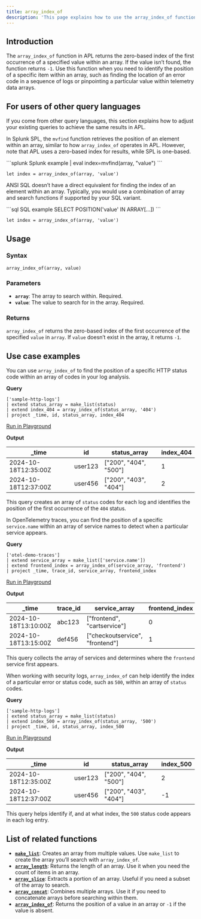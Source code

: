 ```yaml
---
title: array_index_of
description: 'This page explains how to use the array_index_of function in APL.'
---
```


## Introduction

The `array_index_of` function in APL returns the zero-based index of the first occurrence of a specified value within an array. If the value isn’t found, the function returns `-1`. Use this function when you need to identify the position of a specific item within an array, such as finding the location of an error code in a sequence of logs or pinpointing a particular value within telemetry data arrays.

## For users of other query languages

If you come from other query languages, this section explains how to adjust your existing queries to achieve the same results in APL.

<AccordionGroup>
<Accordion title="Splunk SPL users">

In Splunk SPL, the `mvfind` function retrieves the position of an element within an array, similar to how `array_index_of` operates in APL. However, note that APL uses a zero-based index for results, while SPL is one-based.

<CodeGroup>
```splunk Splunk example
| eval index=mvfind(array, "value")
```

```kusto APL equivalent
let index = array_index_of(array, 'value')
```
</CodeGroup>

</Accordion>
<Accordion title="ANSI SQL users">

ANSI SQL doesn’t have a direct equivalent for finding the index of an element within an array. Typically, you would use a combination of array and search functions if supported by your SQL variant.

<CodeGroup>
```sql SQL example
SELECT POSITION('value' IN ARRAY[...])
```

```kusto APL equivalent
let index = array_index_of(array, 'value')
```
</CodeGroup>

</Accordion>
</AccordionGroup>

## Usage

### Syntax

```kusto
array_index_of(array, value)
```

### Parameters

- **`array`**: The array to search within. Required.
- **`value`**: The value to search for in the array. Required.

### Returns

`array_index_of` returns the zero-based index of the first occurrence of the specified `value` in `array`. If `value` doesn’t exist in the array, it returns `-1`.

## Use case examples

<Tabs>
<Tab title="Log analysis">

You can use `array_index_of` to find the position of a specific HTTP status code within an array of codes in your log analysis.

**Query**

```kusto
['sample-http-logs']
| extend status_array = make_list(status)
| extend index_404 = array_index_of(status_array, '404')
| project _time, id, status_array, index_404
```

[Run in Playground](https://play.axiom.co/axiom-play-qf1k/explorer?initForm=%7B%22apl%22%3A%22%5B'sample-http-logs'%5D%20%7C%20extend%20status_array%20%3D%20make_list(status)%20%7C%20extend%20index_404%20%3D%20array_index_of(status_array%2C%20'404')%20%7C%20project%20_time%2C%20id%2C%20status_array%2C%20index_404%22%7D)

**Output**

| _time                | id       | status_array          | index_404 |
|----------------------|----------|------------------------|-----------|
| 2024-10-18T12:35:00Z | user123  | ["200", "404", "500"] | 1         |
| 2024-10-18T12:37:00Z | user456  | ["200", "403", "404"] | 2         |

This query creates an array of `status` codes for each log and identifies the position of the first occurrence of the `404` status.

</Tab>
<Tab title="OpenTelemetry traces">

In OpenTelemetry traces, you can find the position of a specific `service.name` within an array of service names to detect when a particular service appears.

**Query**

```kusto
['otel-demo-traces']
| extend service_array = make_list(['service.name'])
| extend frontend_index = array_index_of(service_array, 'frontend')
| project _time, trace_id, service_array, frontend_index
```

[Run in Playground](https://play.axiom.co/axiom-play-qf1k/explorer?initForm=%7B%22apl%22%3A%22%5B'otel-demo-traces'%5D%20%7C%20extend%20service_array%20%3D%20make_list(%5B'service.name'%5D)%20%7C%20extend%20frontend_index%20%3D%20array_index_of(service_array%2C%20'frontend')%20%7C%20project%20_time%2C%20trace_id%2C%20service_array%2C%20frontend_index%22%7D)

**Output**

| _time                | trace_id   | service_array                     | frontend_index |
|----------------------|------------|-----------------------------------|----------------|
| 2024-10-18T13:10:00Z | abc123     | ["frontend", "cartservice"]       | 0              |
| 2024-10-18T13:15:00Z | def456     | ["checkoutservice", "frontend"]   | 1              |

This query collects the array of services and determines where the `frontend` service first appears.

</Tab>
<Tab title="Security logs">

When working with security logs, `array_index_of` can help identify the index of a particular error or status code, such as `500`, within an array of `status` codes.

**Query**

```kusto
['sample-http-logs']
| extend status_array = make_list(status)
| extend index_500 = array_index_of(status_array, '500')
| project _time, id, status_array, index_500
```

[Run in Playground](https://play.axiom.co/axiom-play-qf1k/explorer?initForm=%7B%22apl%22%3A%22%5B'sample-http-logs'%5D%20%7C%20extend%20status_array%20%3D%20make_list(status)%20%7C%20extend%20index_500%20%3D%20array_index_of(status_array%2C%20'500')%20%7C%20project%20_time%2C%20id%2C%20status_array%2C%20index_500%22%7D)

**Output**

| _time                | id       | status_array          | index_500 |
|----------------------|----------|------------------------|-----------|
| 2024-10-18T12:35:00Z | user123  | ["200", "404", "500"] | 2         |
| 2024-10-18T12:37:00Z | user456  | ["200", "403", "404"] | -1        |

This query helps identify if, and at what index, the `500` status code appears in each log entry.

</Tab>
</Tabs>

## List of related functions

- [**`make_list`**](/apl/array-functions/make_list-function): Creates an array from multiple values. Use `make_list` to create the array you’ll search with `array_index_of`.
- [**`array_length`**](/apl/array-functions/array_length-function): Returns the length of an array. Use it when you need the count of items in an array.
- [**`array_slice`**](/apl/array-functions/array_slice-function): Extracts a portion of an array. Useful if you need a subset of the array to search.
- [**`array_concat`**](/apl/array-functions/array_concat-function): Combines multiple arrays. Use it if you need to concatenate arrays before searching within them.
- [**`array_index_of`**](/apl/array-functions/array_index_of-function): Returns the position of a value in an array or `-1` if the value is absent.